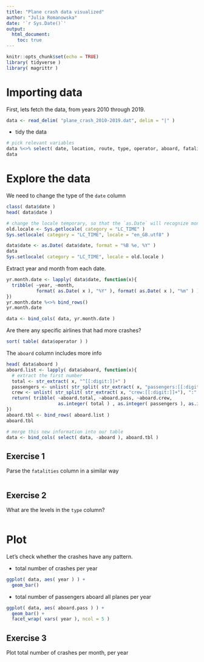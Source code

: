 ```yaml
---
title: "Plane crash data visualized"
author: "Julia Romanowska"
date: '`r Sys.Date()`'
output:
  html_document:
    toc: true
---
```


```r
knitr::opts_chunk$set(echo = TRUE)
library( tidyverse )
library( magrittr )
```

# Importing data

First, lets fetch the data, from years 2010 through 2019.

```r
data <- read_delim( "plane_crash_2010-2019.dat", delim = "|" )
```

* tidy the data

```r
# pick relevant variables
data %<>% select( date, location, route, type, operator, aboard, fatalities, route )
data
```

# Explore the data 

We need to change the type of the `date` column

```r
class( data$date )
head( data$date )

# change the locale temporary, so that the `as.Date` will recognize month names
old.locale <- Sys.getlocale( category = "LC_TIME" )
Sys.setlocale( category = "LC_TIME", locale = "en_GB.utf8" )

data$date <- as.Date( data$date, format = "%B %e, %Y" )
data
Sys.setlocale( category = "LC_TIME", locale = old.locale )
```

Extract year and month from each date.

```r
yr.month.date <- lapply( data$date, function(x){
  tribble( ~year, ~month,
           format( as.Date( x ), "%Y" ), format( as.Date( x ), "%m" ) )
})
yr.month.date %<>% bind_rows()
yr.month.date

data <- bind_cols( data, yr.month.date )
```

Are there any specific airlines that had more crashes?

```r
sort( table( data$operator ) )
```

The `aboard` column includes more info

```r
head( data$aboard )
aboard.list <- lapply( data$aboard, function(x){
  # extract the first number
  total <- str_extract( x, "^[[:digit:]]+" )
  passengers <- unlist( str_split( str_extract( x, "passengers:[[:digit:]]+"), ":" ) )[2]
  crew <- unlist( str_split( str_extract( x, "crew:[[:digit:]]+"), ":" ) )[2]
  return( tribble( ~aboard.total, ~aboard.pass, ~aboard.crew,
                   as.integer( total ) , as.integer( passengers ), as.integer( crew ) ) )
})
aboard.tbl <- bind_rows( aboard.list )
aboard.tbl

# merge this new information into our table
data <- bind_cols( select( data, -aboard ), aboard.tbl )
```

## Exercise 1

Parse the `fatalities` column in a similar way

```r

```

## Exercise 2

What are the levels in the `type` column?

```r

```


# Plot

Let's check whether the crashes have any pattern.

* total number of crashes per year

```r
ggplot( data, aes( year ) ) +
  geom_bar()
```

* total number of passengers aboard all planes per year

```r
ggplot( data, aes( aboard.pass ) ) +
  geom_bar() +
  facet_wrap( vars( year ), ncol = 5 )
```

## Exercise 3

Plot total number of crashes per month, per year

```r

```

